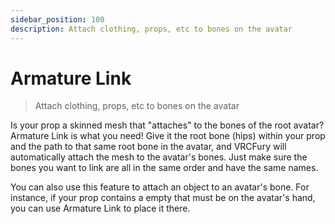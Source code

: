 ---
sidebar_position: 100
description: Attach clothing, props, etc to bones on the avatar
---

# Armature Link

> Attach clothing, props, etc to bones on the avatar

Is your prop a skinned mesh that "attaches" to the bones of the root avatar? Armature Link is what you need! Give it the root bone (hips) within your prop and the path to that same root bone in the avatar, and VRCFury will automatically attach the mesh to the avatar's bones. Just make sure the bones you want to link are all in the same order and have the same names.

You can also use this feature to attach an object to an avatar's bone. For instance, if your prop contains a
empty that must be on the avatar's hand, you can use Armature Link to place it there.
